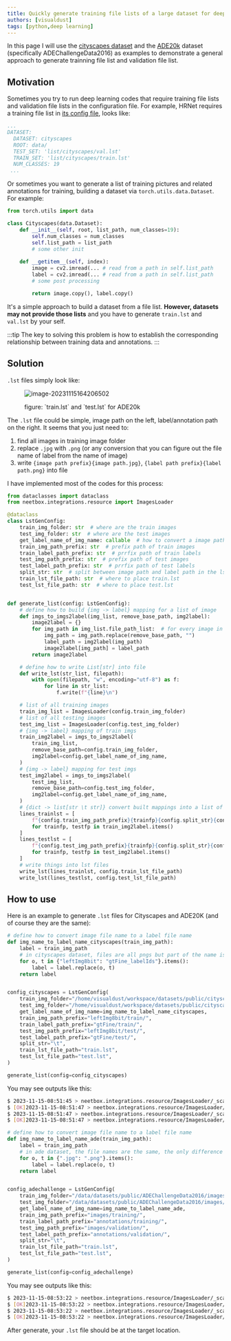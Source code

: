 ---
title: Quickly generate training file lists of a large dataset for deep learning codes
authors: [visualdust]
tags: [python,deep learning]
---


In this page I will use the [cityscapes dataset](https://www.cityscapes-dataset.com/) and the [ADE20k](https://groups.csail.mit.edu/vision/datasets/ADE20K/) dataset (specifically ADEChallengeData2016) as examples to demonstrate a general approach to generate trainning file list and validation file list.

## Motivation

Sometimes you try to run deep learning codes that require training file lists and validation file lists in the configuration file. For example, HRNet requires a training file list in [its config file](https://github.com/HRNet/HRNet-Semantic-Segmentation/blob/HRNet-OCR/experiments/cityscapes/seg_hrnet_ocr_w48_train_512x1024_sgd_lr1e-2_wd5e-4_bs_12_epoch484.yaml), looks like:

```yaml
...
DATASET:
  DATASET: cityscapes
  ROOT: data/
  TEST_SET: 'list/cityscapes/val.lst'
  TRAIN_SET: 'list/cityscapes/train.lst'
  NUM_CLASSES: 19
 ...
```

Or sometimes you want to generate a list of training pictures and related annotations for training, building a dataset via `torch.utils.data.Dataset`. For example:

<!--truncate-->

```python
from torch.utils import data

class Cityscapes(data.Dataset):
    def __init__(self, root, list_path, num_classes=19):
        self.num_classes = num_classes      
        self.list_path = list_path
        # some other init
    
    def __getitem__(self, index):
        image = cv2.imread(... # read from a path in self.list_path
        label = cv2.imread(... # read from a path in self.list_path
        # some post processing

        return image.copy(), label.copy()
```

It's a simple approach to build a dataset from a file list. **However, datasets may not provide those lists** and you have to generate `train.lst` and `val.lst` by your self. 

:::tip
The key to solving this problem is how to establish the corresponding relationship between training data and annotations.
:::



## Solution

`.lst` files simply look like:

<figure>

![image-20231115164206502](./imgs/index/image-20231115164206502.png)

<figcaption>figure: `train.lst` and `test.lst` for ADE20k</figcaption>
</figure>

The `.lst` file could be simple, image path on the left, label/annotation path on the right. It seems that you just need to:

1. find all images in training image folder
2. replace `.jpg` with `.png` (or any conversion that you can figure out the file name of label from the name of image)
3. write `{image path prefix}{image path.jpg}`, `{label path prefix}{label path.png}` into file

I have implemented most of the codes for this process:

```python
from dataclasses import dataclass
from neetbox.integrations.resource import ImagesLoader

@dataclass
class LstGenConfig:
    train_img_folder: str  # where are the train images
    test_img_folder: str  # where are the test images
    get_label_name_of_img_name: callable  # how to convert a image path to it's label path
    train_img_path_prefix: str  # prefix path of train images
    train_label_path_prefix: str  # prrfix path of train labels
    test_img_path_prefix: str  # prefix path of test images
    test_label_path_prefix: str  # prrfix path of test labels
    split_str: str  # split between image path and label path in the lst file
    train_lst_file_path: str  # where to place train.lst
    test_lst_file_path: str  # where to place test.lst


def generate_list(config: LstGenConfig):
    # define how to build {img -> label} mapping for a list of image
    def imgs_to_imgs2label(img_list, remove_base_path, img2label):
        image2label = {}
        for img_path in img_list.file_path_list:  # for every image in given list
            img_path = img_path.replace(remove_base_path, "")
            label_path = img2label(img_path)
            image2label[img_path] = label_path
        return image2label

    # define how to write List[str] into file
    def write_lst(str_list, filepath):
        with open(filepath, "w", encoding="utf-8") as f:
            for line in str_list:
                f.write(f"{line}\n")

    # list of all training images
    train_img_list = ImagesLoader(config.train_img_folder)
    # list of all testing images
    test_img_list = ImagesLoader(config.test_img_folder)
    # {img -> label} mapping of train imgs
    train_img2label = imgs_to_imgs2label(
        train_img_list,
        remove_base_path=config.train_img_folder,
        img2label=config.get_label_name_of_img_name,
    )
    # {img -> label} mapping for test imgs
    test_img2label = imgs_to_imgs2label(
        test_img_list,
        remove_base_path=config.test_img_folder,
        img2label=config.get_label_name_of_img_name,
    )
    # {dict -> list[str \t str]} convert built mappings into a list of strs
    lines_trainlst = [
        f"{config.train_img_path_prefix}{trainfp}{config.split_str}{config.train_label_path_prefix}{testfp}"
        for trainfp, testfp in train_img2label.items()
    ]
    lines_testlst = [
        f"{config.test_img_path_prefix}{trainfp}{config.split_str}{config.test_label_path_prefix}{testfp}"
        for trainfp, testfp in test_img2label.items()
    ]
    # write things into lst files
    write_lst(lines_trainlst, config.train_lst_file_path)
    write_lst(lines_testlst, config.test_lst_file_path)

```



## How to use



Here is an example to generate `.lst` files for Cityscapes and ADE20K (and of course they are the same):

<Tabs groupId="generate-lst-file">
  <TabItem value="For Cityscapes" default>

  ```python
  # define how to convert image file name to a label file name
  def img_name_to_label_name_cityscapes(train_img_path):
      label = train_img_path
      # in cityscapes dataset, files are all pngs but part of the name is different
      for o, t in {"leftImg8bit": "gtFine_labelIds"}.items():
          label = label.replace(o, t)
      return label
  
  
  config_cityscapes = LstGenConfig(
      train_img_folder="/home/visualdust/workspace/datasets/public/cityscapes/leftImg8bit/train/",
      test_img_folder="/home/visualdust/workspace/datasets/public/cityscapes/leftImg8bit/test/",
      get_label_name_of_img_name=img_name_to_label_name_cityscapes,
      train_img_path_prefix="leftImg8bit/train/",
      train_label_path_prefix="gtFine/train/",
      test_img_path_prefix="leftImg8bit/test/",
      test_label_path_prefix="gtFine/test/",
      split_str="\t",
      train_lst_file_path="train.lst",
      test_lst_file_path="test.lst",
  )
  
  generate_list(config=config_cityscapes)
  ```

You may see outputs like this:

```bash
$ 2023-11-15-08:51:45 > neetbox.integrations.resource/ImagesLoader/_scan >  Scanning started at '/data/datasets/public/ADEChallengeData2016/images/training' for 2 file types. 
$ [OK]2023-11-15-08:51:47 > neetbox.integrations.resource/ImagesLoader/perform_scan >  Resource loader '/data/datasets/public/ADEChallengeData2016/images/training' ready with 2 file types(20210 files). 
$ 2023-11-15-08:51:47 > neetbox.integrations.resource/ImagesLoader/_scan >  Scanning started at '/data/datasets/public/ADEChallengeData2016/images/validation' for 2 file types. 
$ [OK]2023-11-15-08:51:47 > neetbox.integrations.resource/ImagesLoader/perform_scan >  Resource loader '/data/datasets/public/ADEChallengeData2016/images/validation' ready with 2 file types(2000 files). 
```

 </TabItem>
  <TabItem value="For ADE20k">

  ```python
  # define how to convert image file name to a label file name
  def img_name_to_label_name_ade(train_img_path):
      label = train_img_path
      # in ade dataset, the file names are the same, the only difference is that label ends with .png while image ends with .jpg
      for o, t in {".jpg": ".png"}.items():
          label = label.replace(o, t)
      return label
  
  
  config_adechallenge = LstGenConfig(
      train_img_folder="/data/datasets/public/ADEChallengeData2016/images/training/",
      test_img_folder="/data/datasets/public/ADEChallengeData2016/images/validation/",
      get_label_name_of_img_name=img_name_to_label_name_ade,
      train_img_path_prefix="images/training/",
      train_label_path_prefix="annotations/training/",
      test_img_path_prefix="images/validation/",
      test_label_path_prefix="annotations/validation/",
      split_str="\t",
      train_lst_file_path="train.lst",
      test_lst_file_path="test.lst",
  )
  
  generate_list(config=config_adechallenge)
  ```
You may see outputs like this:

```bash
$ 2023-11-15-08:53:22 > neetbox.integrations.resource/ImagesLoader/_scan >  Scanning started at '/home/visualdust/workspace/datasets/public/cityscapes/leftImg8bit/train' for 2 file types. 
$ [OK]2023-11-15-08:53:22 > neetbox.integrations.resource/ImagesLoader/perform_scan >  Resource loader '/home/visualdust/workspace/datasets/public/cityscapes/leftImg8bit/train' ready with 2 file types(2975 files). 
$ 2023-11-15-08:53:22 > neetbox.integrations.resource/ImagesLoader/_scan >  Scanning started at '/home/visualdust/workspace/datasets/public/cityscapes/leftImg8bit/test' for 2 file types. 
$ [OK]2023-11-15-08:53:22 > neetbox.integrations.resource/ImagesLoader/perform_scan >  Resource loader '/home/visualdust/workspace/datasets/public/cityscapes/leftImg8bit/test' ready with 2 file types(1525 files). 
```
  </TabItem>
</Tabs> 

After generate, your `.lst` file should be at the target location.